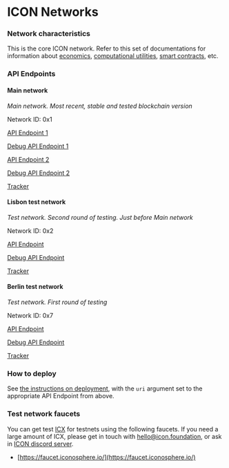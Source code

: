 # ICON Networks

### Network characteristics

This is the core ICON network. Refer to this set of documentations for information about [economics](/operate-icon/economics), [computational utilities](/develop-on-icon-chain/blockchain-components), [smart contracts](/develop-on-icon-chain/smart-contracts), etc.

### API Endpoints

#### Main network

_Main network. Most recent, stable and tested blockchain version_

Network ID: 0x1

[API Endpoint 1](https://ctz.solidwallet.io/api/v3)

[Debug API Endpoint 1](https://ctz.solidwallet.io/api/v3d)

[API Endpoint 2](https://api.icon.community/api/v3)

[Debug API Endpoint 2](https://api.icon.community/api/v3d)

[Tracker](https://tracker.icon.community)

#### Lisbon test network

_Test network. Second round of testing. Just before Main network_

Network ID: 0x2

[API Endpoint](https://lisbon.net.solidwallet.io/api/v3)

[Debug API Endpoint](https://lisbon.net.solidwallet.io/api/v3d)

[Tracker](https://tracker.lisbon.icon.community)

#### Berlin test network

_Test network. First round of testing_

Network ID: 0x7

[API Endpoint](https://berlin.net.solidwallet.io/api/v3)

[Debug API Endpoint](https://berlin.net.solidwallet.io/api/v3d)

[Tracker](https://tracker.berlin.icon.community)

### How to deploy

See [the instructions on deployment](/develop-on-icon-chain/smart-contracts/deploying-smart-contracts), with the `uri` argument set to the appropriate API Endpoint from above.

### Test network faucets

You can get test [ICX](/operate-icon/economics/icx) for testnets using the following faucets. If you need a large amount of ICX, please get in touch with [hello@icon.foundation](mailto:hello@icon.foundation), or ask in [ICON discord server](https://discord.com/invite/7a75Hf3cFm).

* [https://faucet.iconosphere.io/](https://faucet.iconosphere.io/)
